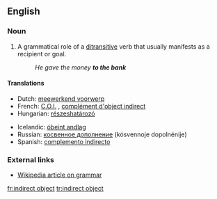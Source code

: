 {{wikipedia}}
==English==
{{wikipedia}}

===Noun===
{{en-noun|sg=[[indirect]] [[object]]}}

# {{grammar}} A grammatical role of a [[ditransitive]] verb that usually manifests as a recipient or goal.
#: ''He gave the money '''to the bank'''''

====Translations====
{{top}}
*Dutch: [[meewerkend voorwerp]] {{n}}
*French: [[C.O.I.]] {{m}}, [[complément d'object indirect]] {{m}}
*Hungarian: [[részeshatározó]]
{{mid}}
*Icelandic: [[óbeint andlag]] {{n}}
*Russian: [[косвенное дополнение]] (kósvennoje dopolnénije) {{n}}
*Spanish: [[complemento indirecto]] {{m}}
{{bottom}}

===External links===
*[[w:grammar|Wikipedia article on grammar]]

[[fr:indirect object]]
[[tr:indirect object]]
